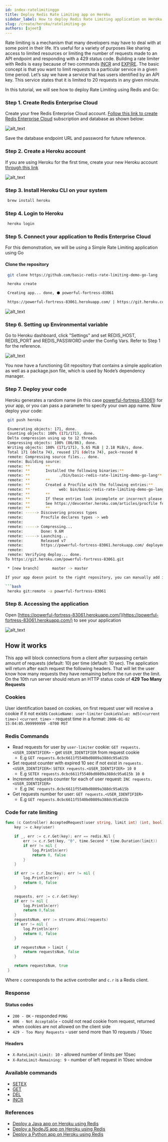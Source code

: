 ```yaml
---
id: index-ratelimitinggo
title: Deploy Redis Rate Limiting app on Heroku
sidebar_label: How to deploy Redis Rate Limiting application on Heroku
slug: /create/heroku/ratelimiting-go
authors: [ajeet]
---
```



Rate limiting is a mechanism that many developers may have to deal with at some point in their life. It’s useful for a variety of purposes like sharing access to limited resources or limiting the number of requests made to an API endpoint and responding with a 429 status code. Building a rate limiter with Redis is easy because of two commands [INCR](https://redis.io/commands/incr) and [EXPIRE](https://redis.io/commands/expire). The basic concept is that you want to limit requests to a particular service in a given time period. Let’s say we have a service that has users identified by an API key. This service states that it is limited to 20 requests in any given minute.

In this tutorial, we will see how to deploy Rate Limiting using Redis and Go:
### Step 1. Create Redis Enterprise Cloud

Create your free Redis Enterprise Cloud account. [Follow this link to create Redis Enterprise Cloud](https://developer.redis.com/create/rediscloud) subscription and database as shown below:


![alt_text](images/image1.png "image_tooltip")


Save the database endpoint URL and password for future reference.


### Step 2. Create a Heroku account

If you are using Heroku for the first time, create your new Heroku account [through this link](https://signup.heroku.com/login)



![alt_text](images/image2.png "image_tooltip")



### Step 3. Install Heroku CLI on your system

```bash
 brew install heroku
```



### Step 4. Login to Heroku

```bash
 heroku login
```




### Step 5. Connect your application to Redis Enterprise Cloud

For this demonstration, we will be using a Simple Rate Limiting application using Go


#### Clone the repository

 ```bash
  git clone https://github.com/basic-redis-rate-limiting-demo-go-lang
 ```


```bash
 heroku create

 Creating app... done, ⬢ powerful-fortress-83061

 https://powerful-fortress-83061.herokuapp.com/ | https://git.heroku.com/powerful-fortress-83061.git
```



![alt_text](images/image3.png "image_tooltip")



### Step 6. Setting up Environmental variable

Go to Heroku dashboard, click "Settings" and set REDIS_HOST, REDIS_PORT and REDIS_PASSWORD under the Config Vars. Refer to Step 1 for the reference.



![alt_text](images/image4.png "image_tooltip")


You now have a functioning Git repository that contains a simple application as well as a package.json file, which is used by Node’s dependency manager.


### Step 7. Deploy your code

Heroku generates a random name (in this case [powerful-fortress-83061](https://powerful-fortress-83061.herokuapp.com/)) for your app, or you can pass a parameter to specify your own app name. Now deploy your code:

```bash
 git push heroku
```
```bash
 Enumerating objects: 171, done.
 Counting objects: 100% (171/171), done.
 Delta compression using up to 12 threads
 Compressing objects: 100% (86/86), done.
 Writing objects: 100% (171/171), 5.65 MiB | 2.18 MiB/s, done.
 Total 171 (delta 74), reused 171 (delta 74), pack-reused 0
 remote: Compressing source files... done.
 remote: Building source:
 remote: **       **
 remote: **       Installed the following binaries:**
 remote: **       		./bin/basic-redis-rate-limiting-demo-go-lang**
 remote: **       **
 remote: **       Created a Procfile with the following entries:**
 remote: **       		web: bin/basic-redis-rate-limiting-demo-go-lang**
 remote: **       **
 remote: **       If these entries look incomplete or incorrect please create a Procfile with the required entries.**
 remote: **       See https://devcenter.heroku.com/articles/procfile for more details about Procfiles**
 remote: **       **
 remote: -----> Discovering process types
 remote:        Procfile declares types -> web
 remote: 
 remote: -----> Compressing...
 remote:        Done: 9.6M
 remote: -----> Launching...
 remote:        Released v7
 remote:        https://powerful-fortress-83061.herokuapp.com/ deployed to Heroku
 remote: 
 remote: Verifying deploy... done.
To https://git.heroku.com/powerful-fortress-83061.git

 * [new branch]      master -> master

If your app doesn point to the right repository, you can manually add it:

```bash
 heroku git:remote -a powerful-fortress-83061
```


### Step 8. Accessing the application

Open [https://powerful-fortress-83061.herokuapp.com/](https://powerful-fortress-83061.herokuapp.com/) to see your application



![alt_text](images/image5.png "image_tooltip")

## How it works

This app will block connections from a client after surpassing certain amount of requests (default: 10) per time (default: 10 sec). The application will return after each request the following headers. That will let the user know how many requests they have remaining before the run over the limit. On the 10th run server should return an HTTP status code of **429 Too Many Requests**

### Cookies

User identification based on cookies, on first request user will receive a cookie if it not exists
`CookieName: user-limiter`
`CookieValue: md5(<current time>)`
`<current time>` - request time in a format: `2006-01-02 15:04:05.999999999 -0700 MST`

### Redis Commands

- Read requests for user by `user-limiter` cookie: `GET requests.<USER_IDENTIFIER>` - get `USER_IDENTIFIER` from request cookie
  - E.g `GET requests.0cbc6611f5540bd0809a388dc95a615b`
- Set request counter with expired 10 sec if not exist in `requests.<USER_IDENTIFIER>`: `SETEX requests.<USER_IDENTIFIER> 10 0`
  - E.g `SETEX requests.0cbc6611f5540bd0809a388dc95a615b 10 0`
- Increment requests counter for each of user request: `INC requests.<USER_IDENTIFIER>`
  - E.g `INC requests.0cbc6611f5540bd0809a388dc95a615b`
- Get requests number for user: `GET requests.<USER_IDENTIFIER>`
  - E.g `GET requests.0cbc6611f5540bd0809a388dc95a615b`

### Code for rate limiting

```Go
func (c Controller) AcceptedRequest(user string, limit int) (int, bool) {
	key := c.key(user)

	if _, err := c.r.Get(key); err == redis.Nil {
		err := c.r.Set(key, "0", time.Second * time.Duration(limit))
		if err != nil {
			log.Println(err)
			return 0, false
		}
	}

	if err := c.r.Inc(key); err != nil {
		log.Println(err)
		return 0, false
	}

	requests, err := c.r.Get(key)
	if err != nil {
		log.Println(err)
		return 0,false
	}
	requestsNum, err := strconv.Atoi(requests)
	if err != nil {
		log.Println(err)
		return 0, false
	}

	if requestsNum > limit {
		return requestsNum, false
	}

	return requestsNum, true
 }
```

Where `c` corresponds to the active controller and `c.r` is a Redis client.

### Response

#### Status codes

- `200 - OK` - responded `PONG`
- `406 - Not Acceptable` - could not read cookie from request, returned when cookies are not allowed on the client side
- `429 - Too Many Requests` - user send more than 10 requests / 10sec

#### Headers

- `X-RateLimit-Limit: 10` - allowed number of limits per 10sec
- `X-RateLimit-Remaining: 9` - number of left request in 10sec window

### Available commands

- [SETEX](https://redis.io/commands/setex) 
- [GET](https://redis.io/commands/get)
- [DEL](https://redis.io/commands/del) 
- [INCR](https://redis.io/commands/incr)

### References

- [Deploy a Java app on Heroku using Redis](http://localhost:3000/create/heroku/herokujava)
- [Deploy a NodeJS app on Heroku using Redis](http://localhost:3000/create/heroku/herokunodejs)
- [Deploy a Python app on Heroku using Redis](http://localhost:3000/create/heroku/herokupython)
